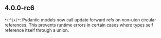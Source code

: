## 4.0.0-rc6
`*(fix)*`: Pydantic models now call update forward refs on non-uion circular references. This
prevents runtime errors in certain cases where types self reference itself through
a union.



